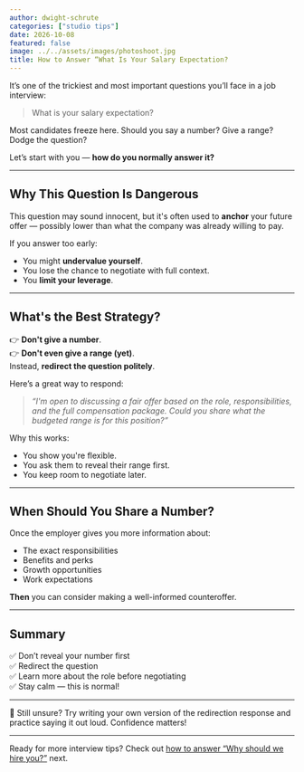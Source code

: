 ```yaml
---
author: dwight-schrute
categories: ["studio tips"]
date: 2026-10-08
featured: false
image: ../../assets/images/photoshoot.jpg
title: How to Answer “What Is Your Salary Expectation?
---
```


It’s one of the trickiest and most important questions you’ll face in a job interview:

> What is your salary expectation?

Most candidates freeze here. Should you say a number? Give a range? Dodge the question?

Let’s start with you — **how do you normally answer it?**

<ReactColorChanger client:load />

---

## Why This Question Is Dangerous

This question may sound innocent, but it's often used to **anchor** your future offer — possibly lower than what the company was already willing to pay.

If you answer too early:
- You might **undervalue yourself**.
- You lose the chance to negotiate with full context.
- You **limit your leverage**.

---

## What's the Best Strategy?

👉 **Don't give a number**.  
👉 **Don't even give a range (yet)**.  
Instead, **redirect the question politely**.

Here’s a great way to respond:

> _“I'm open to discussing a fair offer based on the role, responsibilities, and the full compensation package. Could you share what the budgeted range is for this position?”_

Why this works:
- You show you're flexible.
- You ask them to reveal their range first.
- You keep room to negotiate later.

---

## When Should You Share a Number?

Once the employer gives you more information about:
- The exact responsibilities
- Benefits and perks
- Growth opportunities
- Work expectations

**Then** you can consider making a well-informed counteroffer.

---

## Summary

✅ Don’t reveal your number first  
✅ Redirect the question  
✅ Learn more about the role before negotiating  
✅ Stay calm — this is normal!

---

💬 Still unsure? Try writing your own version of the redirection response and practice saying it out loud. Confidence matters!

---

Ready for more interview tips? Check out [how to answer “Why should we hire you?”](#) next.